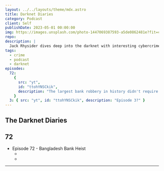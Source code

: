 ```yaml
---
layout: ../../layouts/theme/mdx.astro
title: Darknet Diaries
category: Podcast
client: Self
publishDate: 2023-05-01 00:00:00
img: https://images.unsplash.com/photo-1447069387593-a5de0862481e?fit=crop&w=1400&h=700&q=75
repo:
description: |
  Jack Rhysider dives deep into the darknet with interesting cybercrime stories and usually brings an amazing guest onboard to provide feedback.
tags:
  - crime
  - podcast
  - darknet
episodes:
  72:
    {
      src: "yt",
      id: "ttohYNSCkik",
      description: "The largest bank robbery in history didn't require guns, masks, or threats. It was all done with careful planning, perfect timing, and a few computer keystrokes.",
    }
  3: { src: "yt", id: "ttohYNSCkik", description: "Episode 3?" }
---
```



## The Darknet Diaries

## 72

- Episode 72 - Bangladesh Bank Heist
  - <VideoComponent iframe src="yt" id="ttohYNSCkik" description="" />
  -

---
